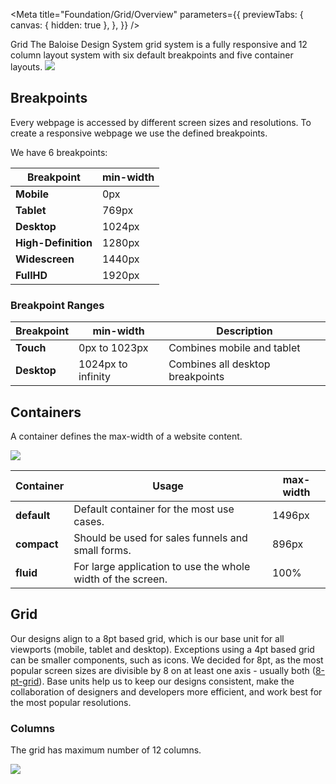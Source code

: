 
<Meta
  title="Foundation/Grid/Overview"
  parameters={{
    previewTabs: {
      canvas: { hidden: true },
    },
  }}
/>

<bal-doc-banner subtitle="Foundation" color="green">
  Grid
</bal-doc-banner>

<bal-doc-lead>
  The Baloise Design System grid system is a fully responsive and 12 column layout system with six default breakpoints
  and five container layouts.
</bal-doc-lead>


<img src={GridOverview} />

## Breakpoints

Every webpage is accessed by different screen sizes and resolutions. To create a responsive webpage we use the defined
breakpoints.

We have 6 breakpoints:

| Breakpoint          | min-width |
| ------------------- | --------- |
| **Mobile**          | 0px       |
| **Tablet**          | 769px     |
| **Desktop**         | 1024px    |
| **High-Definition** | 1280px    |
| **Widescreen**      | 1440px    |
| **FullHD**          | 1920px    |

### Breakpoint Ranges

| Breakpoint  | min-width          | Description                      |
| ----------- | ------------------ | -------------------------------- |
| **Touch**   | 0px to 1023px      | Combines mobile and tablet       |
| **Desktop** | 1024px to infinity | Combines all desktop breakpoints |

## Containers

A container defines the max-width of a website content.


<img src={LayoutOverview} />

| Container   | Usage                                                       | max-width |
| ----------- | ----------------------------------------------------------- | --------- |
| **default** | Default container for the most use cases.                   | 1496px    |
| **compact** | Should be used for sales funnels and small forms.           | 896px     |
| **fluid**   | For large application to use the whole width of the screen. | 100%      |

## Grid

Our designs align to a 8pt based grid, which is our base unit for all viewports (mobile, tablet and desktop).
Exceptions using a 4pt based grid can be smaller components, such as icons.
We decided for 8pt, as the most popular screen sizes are divisible by 8 on at least one axis -
usually both ([8-pt-grid](https://spec.fm/specifics/8-pt-grid)). Base units help us to keep our designs consistent,
make the collaboration of designers and developers more efficient, and work best for the most popular
resolutions.

### Columns

The grid has maximum number of 12 columns.


<img src={Grid} />

<bal-doc-github link="/stories/foundation/grid/00-overview.stories.mdx"></bal-doc-github>
